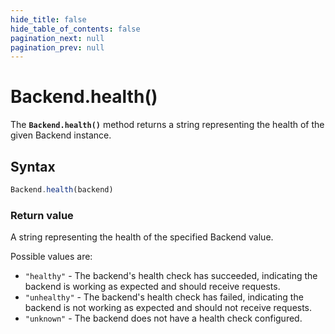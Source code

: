 ```yaml
---
hide_title: false
hide_table_of_contents: false
pagination_next: null
pagination_prev: null
---
```


# Backend.health()

The **`Backend.health()`** method returns a string representing the health of the given Backend instance.

## Syntax

```js
Backend.health(backend)
```

### Return value

A string representing the health of the specified Backend value.

Possible values are:
- `"healthy"` - The backend's health check has succeeded, indicating the backend is working as expected and should receive requests.
- `"unhealthy"` - The backend's health check has failed, indicating the backend is not working as expected and should not receive requests.
- `"unknown"` - The backend does not have a health check configured.
